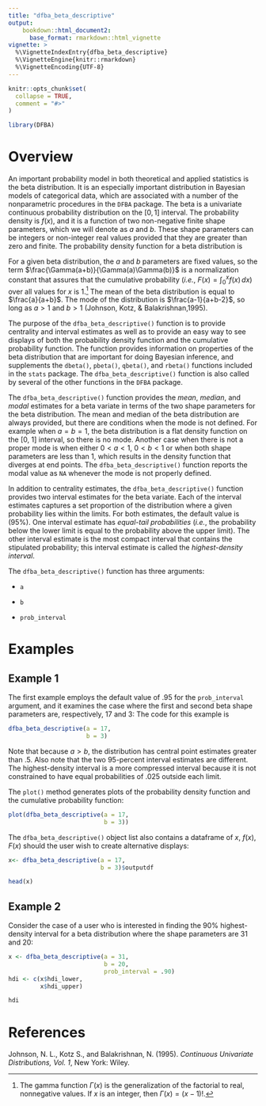 ```yaml
---
title: "dfba_beta_descriptive"
output:
    bookdown::html_document2:
      base_format: rmarkdown::html_vignette
vignette: >
  %\VignetteIndexEntry{dfba_beta_descriptive}
  %\VignetteEngine{knitr::rmarkdown}
  %\VignetteEncoding{UTF-8}
---
```


```r
knitr::opts_chunk$set(
  collapse = TRUE,
  comment = "#>"
)
```

```r
library(DFBA)
```


# Overview 

An important probability model in both theoretical and applied statistics is the beta distribution. It is an especially important distribution in Bayesian models of categorical data, which are associated with a number of the nonparametric procedures in the `DFBA` package. The beta is a univariate continuous probability distribution on the $[0,\,1]$ interval. The probability density is $f(x)$, and it is a function of two non-negative finite shape parameters, which we will denote as $a$ and $b$. These shape parameters can be integers or non-integer real values provided that they are greater than zero and finite. The probability density function for a beta distribution is

\begin{equation} 
f(x) = \begin{cases}
    \frac{\Gamma(a+b)}{\Gamma(a)\Gamma(b)}x^{a-1}(1-x)^{b-1}, & 0 \le x \le 1, a>0, b>0 \\
              0 & elsewhere
  \end{cases}
  (\#eq:betadensity)
\end{equation} 


For a given beta distribution, the $a$ and $b$ parameters are fixed values, so the term $\frac{\Gamma(a+b)}{\Gamma(a)\Gamma(b)}$ is a normalization constant that assures that the cumulative probability (*i.e.*, $F(x)=\int_{0}^{x}f(x)\,dx$) over all values for $x$ is $1$.^[The gamma function $\Gamma(x)$ is the generalization of the factorial to real, nonnegative values. If $x$ is an integer, then $\Gamma(x)=(x-1)!$.] The mean of the beta distribution is equal to $\frac{a}{a+b}$. The mode of the distribution is $\frac{a-1}{a+b-2}$, so long as $a>1$ and $b>1$ (Johnson, Kotz, & Balakrishnan,1995).
 
The purpose of the `dfba_beta_descriptive()` function is to provide centrality and interval estimates as well as to provide an easy way to see displays of both the probability density function and the cumulative probability function. The function provides information on properties of the beta distribution that are important for doing Bayesian inference, and supplements the `dbeta()`, `pbeta()`, `qbeta()`, and `rbeta()` functions included in the `stats` package. The `dfba_beta_descriptive()` function is also called by several of the other functions in the `DFBA` package.  

 
The `dfba_beta_descriptive()` function provides the *mean*, *median*, and *modal* estimates for a beta variate in terms of the two shape parameters for the beta distribution. The mean and median of the beta distribution are always provided, but there are conditions when the mode is not defined. For example when $a=b=1$, the beta distribution is a flat density function on the $[0,~1]$ interval, so there is no mode. Another case when there is not a proper mode is when either $0<a<1$, $0<b<1$ or when both shape parameters are less than $1$, which results in the density function that diverges at end points. The `dfba_beta_descriptive()` function reports the modal value as `NA` whenever the mode is not properly defined. 
 
In addition to centrality estimates, the `dfba_beta_descriptive()` function provides two interval estimates for the beta variate. Each of the interval estimates captures a set proportion of the distribution where a given probability lies within the limits. For both estimates, the default value is ($95\%$). One interval estimate has *equal-tail probabilities* (*i.e.*, the probability below the lower limit is equal to the probability above the upper limit). The other interval estimate is the most compact interval that contains the stipulated probability; this interval estimate is called the *highest-density interval*. 
 
The `dfba_beta_descriptive()` function has three arguments:

* `a` 

* `b` 

* `prob_interval`

# Examples

## Example 1

The first example employs the default value of $.95$ for the `prob_interval` argument, and it examines the case where the first and second beta shape parameters are, respectively, $17$ and $3$: The code for this example is
 

```r
dfba_beta_descriptive(a = 17, 
                      b = 3)
```


Note that because $a>b$, the distribution has central point estimates greater than $.5$. Also note that the two $95$-percent interval estimates are different. The highest-density interval is a more compressed interval because it is not constrained to have equal probabilities of $.025$ outside each limit. 

The `plot()` method generates plots of the probability density function and the cumulative probability function:

```r
plot(dfba_beta_descriptive(a = 17,
                           b = 3))
```


The `dfba_beta_descriptive()` object list also contains a dataframe of $x$, $f(x)$, $F(x)$ should the user wish to create alternative displays:

```r
x<- dfba_beta_descriptive(a = 17,
                          b = 3)$outputdf

head(x)
```

## Example 2

Consider the case of a user who is interested in finding the $90\%$ highest-density interval for a beta distribution where the shape parameters are $31$ and $20$:

```r
x <- dfba_beta_descriptive(a = 31,
                           b = 20,
                           prob_interval = .90)
hdi <- c(x$hdi_lower,
         x$hdi_upper)

hdi
```
 

# References 

Johnson, N. L., Kotz S., and Balakrishnan, N. (1995). *Continuous Univariate Distributions, Vol. 1*, New York: Wiley.
